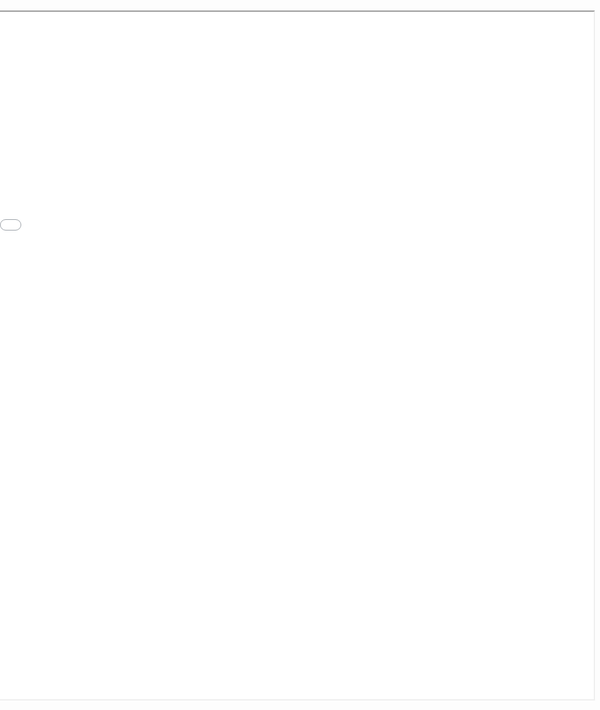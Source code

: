 <div style= "float:right;position: relative; top: 50px; right: -220px">
<iframe src="projects/Spark_Loan_Status.html" width="1300" height="1100"></iframe>
</div>